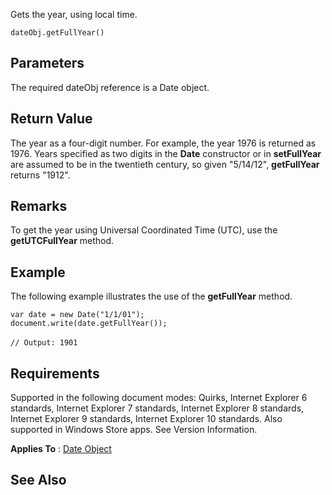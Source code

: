 Gets the year, using local time.

 dateObj.getFullYear()

==Parameters==
The required dateObj reference is a Date object.


==Return Value==
The year as a four-digit number. For example, the year 1976 is returned as 1976. Years specified as two digits in the '''Date''' constructor or in '''setFullYear''' are assumed to be in the twentieth century, so given "5/14/12", '''getFullYear''' returns "1912".


==Remarks==
To get the year using Universal Coordinated Time (UTC), use the '''getUTCFullYear''' method.


==Example==
The following example illustrates the use of the '''getFullYear''' method.

 var date = new Date("1/1/01");
 document.write(date.getFullYear());
 
 // Output: 1901

==Requirements==
Supported in the following document modes: Quirks, Internet Explorer 6 standards, Internet Explorer 7 standards, Internet Explorer 8 standards, Internet Explorer 9 standards, Internet Explorer 10 standards. Also supported in Windows Store apps. See Version Information.

'''Applies To''' : [[javascript/Date|Date Object]]


==See Also==

              

              

              
